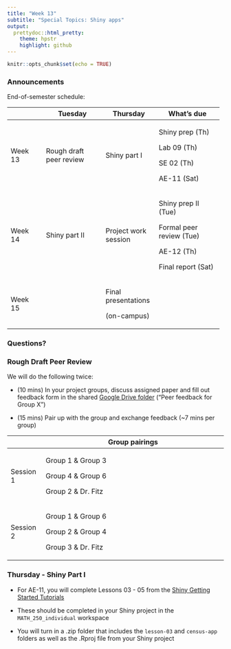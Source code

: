 ```yaml
---
title: "Week 13"
subtitle: "Special Topics: Shiny apps"
output: 
  prettydoc::html_pretty:
    theme: hpstr
    highlight: github
---
```


```r
knitr::opts_chunk$set(echo = TRUE)
```

### Announcements

End-of-semester schedule:

+--------------+-------------------------+----------------------+--------------------------+
|              | Tuesday                 | Thursday             | What's due               |
+==============+=========================+======================+==========================+
| Week 13      | Rough draft peer review | Shiny part I         | Shiny prep (Th)          |
|              |                         |                      |                          |
|              |                         |                      | Lab 09 (Th)              |
|              |                         |                      |                          |
|              |                         |                      | SE 02 (Th)               |
|              |                         |                      |                          |
|              |                         |                      | AE-11 (Sat)              |
+--------------+-------------------------+----------------------+--------------------------+
| Week 14      | Shiny part II           | Project work session | Shiny prep II (Tue)      |
|              |                         |                      |                          |
|              |                         |                      | Formal peer review (Tue) |
|              |                         |                      |                          |
|              |                         |                      | AE-12 (Th)               |
|              |                         |                      |                          |
|              |                         |                      | Final report (Sat)       |
+--------------+-------------------------+----------------------+--------------------------+
| Week 15      |                         | Final presentations  |                          |
|              |                         |                      |                          |
|              |                         | (on-campus)          |                          |
+--------------+-------------------------+----------------------+--------------------------+

### Questions?

### Rough Draft Peer Review

We will do the following twice:

-   (10 mins) In your project groups, discuss assigned paper and fill out feedback form in the shared [Google Drive folder](https://drive.google.com/drive/folders/190TgJca5qleOGoQQMJ6IbLj_RbSRKtOE?usp=share_link) ("Peer feedback for Group X")

-   (15 mins) Pair up with the group and exchange feedback (\~7 mins per group)

+-----------+-------------------------------------------------------------+
|           | Group pairings                                              |
+===========+=============================================================+
| Session 1 | Group 1 & Group 3                                           |
|           |                                                             |
|           | Group 4 & Group 6                                           |
|           |                                                             |
|           | Group 2 & Dr. Fitz                                          |
+-----------+-------------------------------------------------------------+
| Session 2 | Group 1 & Group 6                                           |
|           |                                                             |
|           | Group 2 & Group 4                                           |
|           |                                                             |
|           | Group 3 & Dr. Fitz                                          |
+-----------+-------------------------------------------------------------+

### Thursday - Shiny Part I

-   For AE-11, you will complete Lessons 03 - 05 from the [Shiny Getting Started Tutorials](https://shiny.rstudio.com/tutorial/written-tutorial/lesson3/)

-   These should be completed in your Shiny project in the `MATH_250_individual` workspace

-   You will turn in a .zip folder that includes the `lesson-03` and `census-app` folders as well as the .Rproj file from your Shiny project
